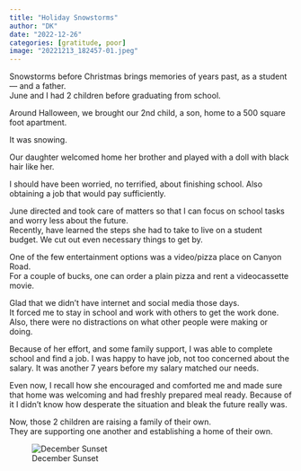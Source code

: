 ```yaml
---
title: "Holiday Snowstorms"
author: "DK"
date: "2022-12-26"
categories: [gratitude, poor]
image: "20221213_182457-01.jpeg"
---
```


Snowstorms before Christmas brings memories of years past, as a student --- and a father.  
June and I had 2 children before graduating from school.

Around Halloween, we brought our 2nd child, a son, home to a 500 square foot apartment.

It was snowing.

Our daughter welcomed home her brother and played with a doll with black hair like her.

I should have been worried, no terrified, about finishing school.
Also obtaining a job that would pay sufficiently.

June directed and took care of matters so that I can focus on school tasks and worry less about the future.  
Recently, have learned the steps she had to take to live on a student budget.
We cut out even necessary things to get by.

One of the few entertainment options was a video/pizza place on Canyon Road.  
For a couple of bucks, one can order a plain pizza and rent a videocassette movie.

Glad that we didn't have internet and social media those days.  
It forced me to stay in school and work with others to get the work done.  
Also, there were no distractions on what other people were making or doing.  

Because of her effort, and some family support, I was able to complete school and find a job.
I was happy to have job, not too concerned about the salary. 
It was another 7 years before my salary matched our needs.

Even now, I recall how she encouraged and comforted me and made sure that home was welcoming and had freshly prepared meal ready.
Because of it I didn’t know how desperate the situation and bleak the future really was.

Now, those 2 children are raising a family of their own.  
They are supporting one another and establishing a home of their own.

![December Sunset](20221127_170959-01.jpeg)
